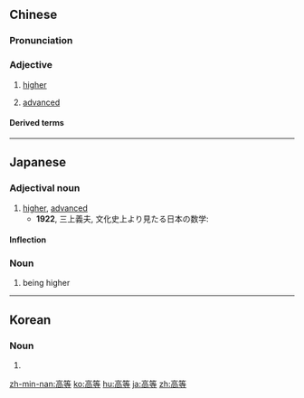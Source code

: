 ==Chinese==
{{zh-forms}}

===Pronunciation===
{{zh-pron
|m=gāoděng
|c=gou1 dang2
|mn=ko-téng
|cat=a
}}

===Adjective===
{{zh-adj}}

# {{lb|zh|attributive}} [[higher]]
# {{lb|zh|attributive}} [[advanced]]

====Derived terms====
{{zh-der|高等動物|高等教育|高等學校|高等植物}}

{{zh-cat|Intermediate}}

----

==Japanese==
{{ja-kanjitab|こう|とう|yomi=on}}

===Adjectival noun===
{{ja-adj|こうとう|infl=na}}

# [[higher]], [[advanced]]
#* '''1922''', 三上義夫, 文化史上より見たる日本の数学:
#*: {{ja-usex|いわんや、それ以上の'''高等'''のものに至りては何等成書の書かれたものがない。|いわんや、 それ いじょう の '''こうとう''' の もの に いたり て は なんら せいしょ の かかれた もの が ない。|This is not to mention the fact that there has never been a more advanced book written.}}

====Inflection====
{{ja-na|こうとう}}

===Noun===
{{ja-noun|こうとう}}

# being higher

----

==Korean==
{{ko-hanjatab}}

===Noun===
{{ko-noun|hangeul=고등}}

# {{hanja form of|고등|high grade}}

[[zh-min-nan:高等]]
[[ko:高等]]
[[hu:高等]]
[[ja:高等]]
[[zh:高等]]